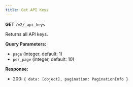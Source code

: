```yaml
---
title: Get API Keys
---
```


**GET** `/v2/_api_keys`

Returns all API keys.

**Query Parameters:**
- `page` (integer, default: 1)
- `per_page` (integer, default: 10)

**Response:**
- 200: `{ data: [object], pagination: PaginationInfo }`